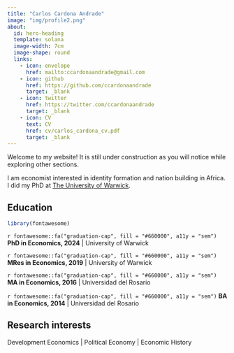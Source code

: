 ```yaml
---
title: "Carlos Cardona Andrade"
image: "img/profile2.png"
about: 
  id: hero-heading
  template: solana
  image-width: 7cm
  image-shape: round
  links:
    - icon: envelope
      href: mailto:ccardonaandrade@gmail.com
    - icon: github
      href: https://github.com/ccardonaandrade
      target: _blank
    - icon: twitter
      href: https://twitter.com/ccardonaandrade
      target: _blank
    - icon: CV
      text: CV
      href: cv/carlos_cardona_cv.pdf
      target: _blank
---
```


::: {#hero-heading}

Welcome to my website! It is still under construction as you will notice while exploring other sections.

I am economist interested in identity formation and nation building in Africa. I did my PhD at [The University of Warwick](https://warwick.ac.uk/){target="_blank"}.

## Education

```r
library(fontawesome)
```

`r fontawesome::fa("graduation-cap", fill = "#660000", a11y = "sem")` **PhD in Economics, 2024** \| University of Warwick

`r fontawesome::fa("graduation-cap", fill = "#660000", a11y = "sem")` **MRes in Economics, 2019** \| University of Warwick

`r fontawesome::fa("graduation-cap", fill = "#660000", a11y = "sem")` **MA in Economics, 2016** \| Universidad del Rosario

`r fontawesome::fa("graduation-cap", fill = "#660000", a11y = "sem")` **BA in Economics, 2014** \| Universidad del Rosario

## Research interests

Development Economics \| Political Economy \| Economic History

:::
